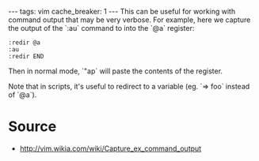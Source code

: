 ---
tags: vim
cache_breaker: 1
---
This can be useful for working with command output that may be very verbose. For example, here we capture the output of the `:au` command to into the `@a` register:

 :redir @a
 :au
 :redir END

Then in normal mode, `"ap` will paste the contents of the register.

Note that in scripts, it's useful to redirect to a variable (eg. `=> foo` instead of `@a`).

= Source =

* http://vim.wikia.com/wiki/Capture_ex_command_output
